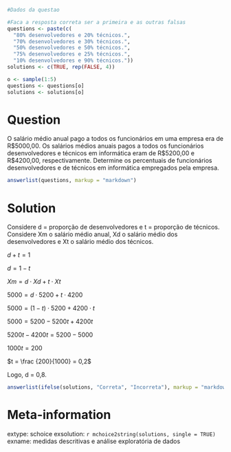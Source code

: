 ```r
#Dados da questao

#Faca a resposta correta ser a primeira e as outras falsas
questions <- paste(c(
  "80% desenvolvedores e 20% técnicos.", 
  "70% desenvolvedores e 30% técnicos.", 
  "50% desenvolvedores e 50% técnicos.", 
  "75% desenvolvedores e 25% técnicos.", 
  "10% desenvolvedores e 90% técnicos."))
solutions <- c(TRUE, rep(FALSE, 4))

o <- sample(1:5)
questions <- questions[o]
solutions <- solutions[o]
```

Question
========
O salário médio anual pago a todos os funcionários em uma empresa era de R\$5000,00. Os salários médios anuais pagos a todos os funcionários desenvolvedores e técnicos em informática eram de R\$5200,00 e R$4200,00, respectivamente. Determine os percentuais de funcionários desenvolvedores e de técnicos em informática empregados pela empresa.
  
  
```r
answerlist(questions, markup = "markdown")
```

Solution
========
Considere d = proporção de desenvolvedores e t = proporção de técnicos. Considere Xm o salário médio anual, Xd o salário médio dos desenvolvedores e Xt o salário médio dos técnicos.

$d + t = 1$

$d = 1 - t$

$Xm = d \cdot Xd + t \cdot Xt$

$5000 = d \cdot 5200 + t \cdot 4200$		

$5000 = (1 - t) \cdot 5200 + 4200 \cdot t$ 		

$5000 = 5200 - 5200t + 4200t$ 		

$5200t - 4200t = 5200 - 5000$		

$1000t = 200$		

$t = \frac {200}{1000} = 0,2$

Logo, d = 0,8. 		


```r
answerlist(ifelse(solutions, "Correta", "Incorreta"), markup = "markdown")
```

Meta-information
================
extype: schoice
exsolution: `r mchoice2string(solutions, single = TRUE)`
exname: medidas descritivas e análise exploratória de dados